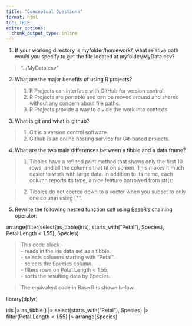 ```yaml
---
title: "Conceptual Questions"
format: html
toc: TRUE
editor_options: 
  chunk_output_type: inline
---
```


1.  If your working directory is myfolder/homework/, what relative path would you specify to get the file located at myfolder/MyData.csv?

> "../MyData.csv"

2.  What are the major benefits of using R projects?

> 1.  R Projects can interface with GitHub for version control.
> 2.  R Projects are portable and can be moved around and shared without any concern about file paths.
> 3.  R Projects provide a way to divide the work into contexts.

3.  What is git and what is github?

> 1.  Git is a version control software.
> 2.  Github is an online hosting service for Git-based projects.

4.  What are the two main differences between a tibble and a data.frame?

> 1.  Tibbles have a refined print method that shows only the first 10 rows, and all the columns that fit on screen. This makes it much easier to work with large data. In addition to its name, each column reports its type, a nice feature borrowed from str():

> 2.  Tibbles do not coerce down to a vector when you subset to only one column using \[\*\*.

5.  Rewrite the following nested function call using BaseR’s chaining operator:

arrange(filter(select(as_tibble(iris), starts_with("Petal"), Species), Petal.Length < 1.55), Species)



> This code block -\
> - reads in the iris data set as a tibble.\
> - selects columns starting with "Petal".\
> - selects the Species column.\
> - filters rows on Petal.Length \< 1.55.\
> - sorts the resulting data by Species.

> The equivalent code in Base R is shown below.


library(dplyr)

iris |> 
  as_tibble() |>
  select(starts_with("Petal"), Species) |> 
  filter(Petal.Length < 1.55) |>
  arrange(Species) 
  

